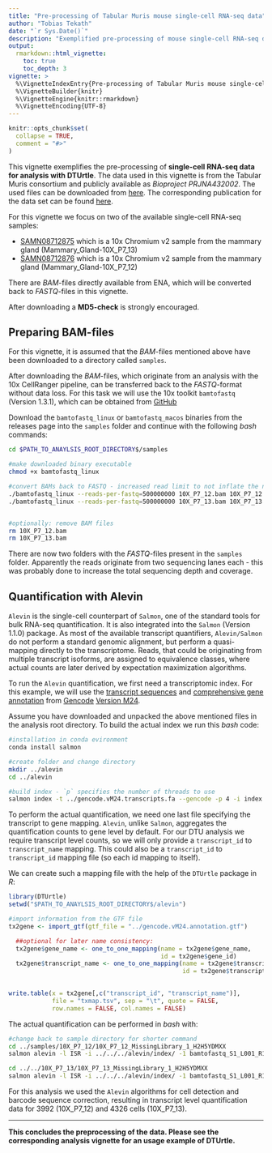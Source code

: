 ```yaml
---
title: "Pre-processing of Tabular Muris mouse single-cell RNA-seq data"
author: "Tobias Tekath"
date: "`r Sys.Date()`"
description: "Exemplified pre-processing of mouse single-cell RNA-seq data (10X Chromium)."
output: 
  rmarkdown::html_vignette:
    toc: true
    toc_depth: 3
vignette: >
  %\VignetteIndexEntry{Pre-processing of Tabular Muris mouse single-cell RNA-seq data}
  %\VignetteBuilder{knitr}
  %\VignetteEngine{knitr::rmarkdown}
  %\VignetteEncoding{UTF-8}
---
```


```r
knitr::opts_chunk$set(
  collapse = TRUE,
  comment = "#>"
)
```

This vignette exemplifies the pre-processing of **single-cell RNA-seq data for analysis with DTUrtle**. The data used in this vignette is from the Tabular Muris consortium and publicly available as *Bioproject PRJNA432002*. The used files can be downloaded from [here](https://www.ebi.ac.uk/ena/browser/view/PRJNA432002). The corresponding publication for the data set can be found [here](https://doi.org/10.1038/s41586-018-0590-4). 

For this vignette we focus on two of the available single-cell RNA-seq samples:

- [SAMN08712875](https://www.ebi.ac.uk/ena/browser/view/SAMN08712875) which is a 10x Chromium v2 sample from the mammary gland (Mammary_Gland-10X_P7_13)
- [SAMN08712876](https://www.ebi.ac.uk/ena/browser/view/SAMN08712876) which is a 10x Chromium v2 sample from the mammary gland (Mammary_Gland-10X_P7_12)

There are *BAM*-files directly available from ENA, which will be converted back to *FASTQ*-files in this vignette.

After downloading a **MD5-check** is strongly encouraged.

## Preparing BAM-files
For this vignette, it is assumed that the *BAM*-files mentioned above have been downloaded to a directory called `samples`.

After downloading the *BAM*-files, which originate from an analysis with the 10x CellRanger pipeline, can be transferred back to the *FASTQ*-format without data loss. For this task we will use the 10x toolkit `bamtofastq` (Version 1.3.1), which can be obtained from [GitHub](https://github.com/10XGenomics/bamtofastq)

Download the `bamtofastq_linux` or `bamtofastq_macos` binaries from the releases page into the `samples` folder and continue with the following *bash* commands:

```bash
cd $PATH_TO_ANAYLSIS_ROOT_DIRECTORY$/samples

#make downloaded binary executable
chmod +x bamtofastq_linux

#convert BAMs back to FASTQ - increased read limit to not inflate the number of files.
./bamtofastq_linux --reads-per-fastq=500000000 10X_P7_12.bam 10X_P7_12
./bamtofastq_linux --reads-per-fastq=500000000 10X_P7_13.bam 10X_P7_13


#optionally: remove BAM files
rm 10X_P7_12.bam 
rm 10X_P7_13.bam
```

There are now two folders with the *FASTQ*-files present in the `samples` folder. Apparently the reads originate from two sequencing lanes each - this was probably done to increase the total sequencing depth and coverage.

## Quantification with Alevin

`Alevin` is the single-cell counterpart of `Salmon`, one of the standard tools for bulk RNA-seq quantification. It is also integrated into the `Salmon` (Version 1.1.0) package. As most of the available transcript quantifiers, `Alevin/Salmon` do not perform a standard genomic alignment, but perform a quasi-mapping directly to the transcriptome. Reads, that could be originating from multiple transcript isoforms, are assigned to equivalence classes, where actual counts are later derived by expectation maximization algorithms.

To run the `Alevin` quantification, we first need a transcriptomic index. For this example, we will use the [transcript sequences](ftp://ftp.ebi.ac.uk/pub/databases/gencode/Gencode_mouse/release_M24/gencode.vM24.transcripts.fa.gz) and [comprehensive gene annotation](ftp://ftp.ebi.ac.uk/pub/databases/gencode/Gencode_mouse/release_M24/gencode.vM24.annotation.gtf.gz) from [Gencode](https://www.gencodegenes.org/) [Version M24](https://www.gencodegenes.org/mouse/release_M24.html). 

Assume you have downloaded and unpacked the above mentioned files in the analysis root directory. To build the actual index we run this *bash* code:

```bash
#installation in conda evironment
conda install salmon

#create folder and change directory
mkdir ../alevin
cd ../alevin

#build index - `p` specifies the number of threads to use
salmon index -t ../gencode.vM24.transcripts.fa --gencode -p 4 -i index
```

To perform the actual quantification, we need one last file specifying the transcript to gene mapping. `Alevin`, unlike `Salmon`, aggregates the quantification counts to gene level by default. For our DTU analysis we require transcript level counts, so we will only provide a `transcript_id` to `transcript_name` mapping. This could also be a `transcript_id` to `transcript_id` mapping file (so each id mapping to itself).

We can create such a mapping file with the help of the `DTUrtle` package in *R*:

```r
library(DTUrtle)
setwd("$PATH_TO_ANAYLSIS_ROOT_DIRECTORY$/alevin")

#import information from the GTF file
tx2gene <- import_gtf(gtf_file = "../gencode.vM24.annotation.gtf")

  ##optional for later name consistency:
  tx2gene$gene_name <- one_to_one_mapping(name = tx2gene$gene_name, 
                                          id = tx2gene$gene_id)
  tx2gene$transcript_name <- one_to_one_mapping(name = tx2gene$transcript_name, 
                                                id = tx2gene$transcript_id)
  

write.table(x = tx2gene[,c("transcript_id", "transcript_name")], 
            file = "txmap.tsv", sep = "\t", quote = FALSE, 
            row.names = FALSE, col.names = FALSE)
```

The actual quantification can be performed in *bash* with:

```bash
#change back to sample directory for shorter command
cd ../samples/10X_P7_12/10X_P7_12_MissingLibrary_1_H2H5YDMXX
salmon alevin -l ISR -i ../../../alevin/index/ -1 bamtofastq_S1_L001_R1_001.fastq.gz bamtofastq_S1_L002_R1_001.fastq.gz -2 bamtofastq_S1_L001_R2_001.fastq.gz bamtofastq_S1_L002_R2_001.fastq.gz --chromium -p 20 --tgMap ../../../alevin/txmap.tsv --dumpFeatures -o ../../../alevin/10X_P7_12

cd ../../10X_P7_13/10X_P7_13_MissingLibrary_1_H2H5YDMXX
salmon alevin -l ISR -i ../../../alevin/index/ -1 bamtofastq_S1_L001_R1_001.fastq.gz bamtofastq_S1_L002_R1_001.fastq.gz -2 bamtofastq_S1_L001_R2_001.fastq.gz bamtofastq_S1_L002_R2_001.fastq.gz --chromium -p 20 --tgMap ../../../alevin/txmap.tsv --dumpFeatures -o ../../../alevin/10X_P7_13
```

For this analysis we used the `Alevin` algorithms for cell detection and barcode sequence correction, resulting in transcript level quantification data for 3992 (10X_P7_12) and 4326 cells (10X_P7_13).

---

**This concludes the preprocessing of the data. Please see the corresponding analysis vignette for an usage example of DTUrtle.**
